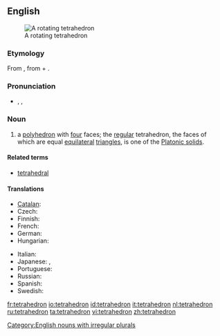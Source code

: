 {{wikipedia}}
==English==
[[Image:120px-Tetrahedron-slowturn.gif|thumb|A rotating tetrahedron]]

===Etymology===
From {{etyl|grc}} {{term|τετράεδρον|tr=tetraedron|sc=Polytonic||triangle-based pyramid}}, from {{term|τετράς|tr=tetras|sc=Polytonic||four}} + {{term|ἕδρα|tr=hedra|sc=Grek||seat}}.

===Pronunciation===
* {{enPR|tĕtrəhē'drən}}, {{IPA|/tɛtrəˈhiːdrən/}}, {{SAMPA|/tE.tr@."hi.dr@n/}}

===Noun===
{{en-noun|pl2=tetrahedra}}

# {{geometry}} a [[polyhedron]] with [[four]] faces; the [[regular]] tetrahedron, the faces of which are equal [[equilateral]] [[triangle]]s, is one of the [[Platonic solid]]s.

====Related terms====
* [[tetrahedral]]

====Translations====
{{trans-top|polyhedron}}
* [[Catalan]]: {{t|ca|tetràedre|m}}
* Czech: {{t-|cs|čtyřstěn|m}}
* Finnish: {{t-|fi|tetraedri}}
* French: {{t-|fr|tetraèdre|m}}
* German: {{t-|de|Tetraeder|n}}
* Hungarian: {{t|hu|tetraéder}}
{{trans-mid}}
* Italian: {{t+|it|tetraedro|m}}
* Japanese: {{t|ja|四面体|tr=shimentai|sc=Jpan}}, {{t|ja|三角錐|tr=sankakusui|sc=Jpan}}
* Portuguese: {{t+|pt|tetraedro|m}}
* Russian: {{t|ru|тетраэдр|m|tr=tetraédr|sc=Cyrl}}
* Spanish: {{t+|es|tetraedro|m}}
* Swedish: {{t+|sv|tetraeder|c}}
{{trans-bottom}}

[[Category:English nouns with irregular plurals]]

[[fr:tetrahedron]]
[[io:tetrahedron]]
[[id:tetrahedron]]
[[it:tetrahedron]]
[[nl:tetrahedron]]
[[ru:tetrahedron]]
[[ta:tetrahedron]]
[[vi:tetrahedron]]
[[zh:tetrahedron]]
